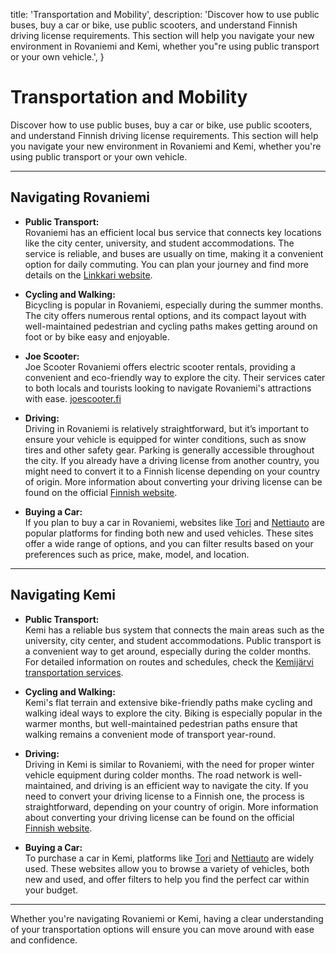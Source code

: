   title: 'Transportation and Mobility',
  description:
    'Discover how to use public buses, buy a car or bike, use public scooters, and understand Finnish driving license requirements. This section will help you navigate your new environment in Rovaniemi and Kemi, whether you"re using public transport or your own vehicle.',
}

# Transportation and Mobility

Discover how to use public buses, buy a car or bike, use public scooters, and understand Finnish driving license requirements. This section will help you navigate your new environment in Rovaniemi and Kemi, whether you're using public transport or your own vehicle.

---

## Navigating Rovaniemi

- **Public Transport:**  
  Rovaniemi has an efficient local bus service that connects key locations like the city center, university, and student accommodations. The service is reliable, and buses are usually on time, making it a convenient option for daily commuting. You can plan your journey and find more details on the [Linkkari website](https://linkkari.fi/).

- **Cycling and Walking:**  
  Bicycling is popular in Rovaniemi, especially during the summer months. The city offers numerous rental options, and its compact layout with well-maintained pedestrian and cycling paths makes getting around on foot or by bike easy and enjoyable.

- **Joe Scooter:**  
  Joe Scooter Rovaniemi offers electric scooter rentals, providing a convenient and eco-friendly way to explore the city. Their services cater to both locals and tourists looking to navigate Rovaniemi's attractions with ease. [joescooter.fi](https://joescooter.fi)


- **Driving:**  
  Driving in Rovaniemi is relatively straightforward, but it’s important to ensure your vehicle is equipped for winter conditions, such as snow tires and other safety gear. Parking is generally accessible throughout the city. If you already have a driving license from another country, you might need to convert it to a Finnish license depending on your country of origin. More information about converting your driving license can be found on the official [Finnish website](https://ajokortti-info.fi/en/basic-information-about-driving-licence/exchanging-foreign-driving-licence-finnish-licence).

- **Buying a Car:**  
  If you plan to buy a car in Rovaniemi, websites like [Tori](https://www.tori.fi/) and [Nettiauto](https://www.nettiauto.com/) are popular platforms for finding both new and used vehicles. These sites offer a wide range of options, and you can filter results based on your preferences such as price, make, model, and location.

---

## Navigating Kemi

- **Public Transport:**  
  Kemi has a reliable bus system that connects the main areas such as the university, city center, and student accommodations. Public transport is a convenient way to get around, especially during the colder months. For detailed information on routes and schedules, check the [Kemijärvi transportation services](https://kemijarvi.fi/asuminen-ja-ymparisto/liikennepalvelut/).

- **Cycling and Walking:**  
  Kemi's flat terrain and extensive bike-friendly paths make cycling and walking ideal ways to explore the city. Biking is especially popular in the warmer months, but well-maintained pedestrian paths ensure that walking remains a convenient mode of transport year-round.

- **Driving:**  
  Driving in Kemi is similar to Rovaniemi, with the need for proper winter vehicle equipment during colder months. The road network is well-maintained, and driving is an efficient way to navigate the city. If you need to convert your driving license to a Finnish one, the process is straightforward, depending on your country of origin. More information about converting your driving license can be found on the official [Finnish website](https://ajokortti-info.fi/en/basic-information-about-driving-licence/exchanging-foreign-driving-licence-finnish-licence).

- **Buying a Car:**  
  To purchase a car in Kemi, platforms like [Tori](https://www.tori.fi/) and [Nettiauto](https://www.nettiauto.com/) are widely used. These websites allow you to browse a variety of vehicles, both new and used, and offer filters to help you find the perfect car within your budget.

---

Whether you're navigating Rovaniemi or Kemi, having a clear understanding of your transportation options will ensure you can move around with ease and confidence.
